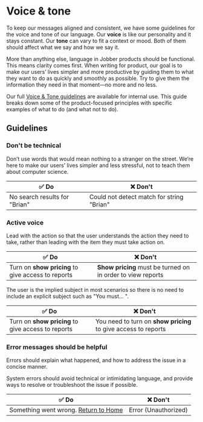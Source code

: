 
<Meta title="Content/Voice & tone" />

# Voice & tone

To keep our messages aligned and consistent, we have some guidelines for the
voice and tone of our language. Our **voice** is like our personality and it
stays constant. Our **tone** can vary to fit a context or mood. Both of them
should affect what we say and how we say it.

More than anything else, language in Jobber products should be functional. This
means clarity comes first. When writing for product, our goal is to make our
users’ lives simpler and more productive by guiding them to what they want to do
as quickly and smoothly as possible. Try to give them the information they need
in that moment—no more and no less.

Our full
[Voice & Tone guidelines](https://docs.google.com/document/d/136CPyjDordlEGLgo1UBPRNy-rw2MMvyh35eCdRK8fJM/edit?usp=sharing)
are available for internal use. This guide breaks down some of the
product-focused principles with specific examples of what to do (and what not to
do).

## Guidelines

### Don't be technical

Don’t use words that would mean nothing to a stranger on the street. We’re here
to make our users’ lives simpler and less stressful, not to teach them about
computer science.

| ✅ **Do**                     | ❌ **Don't**                              |
| ----------------------------- | ----------------------------------------- |
| No search results for "Brian" | Could not detect match for string "Brian" |

### Active voice

Lead with the action so that the user understands the action they need to take,
rather than leading with the item they must take action on.

| ✅ **Do**                                          | ❌ **Don't**                                                |
| -------------------------------------------------- | ----------------------------------------------------------- |
| Turn on **show pricing** to give access to reports | **Show pricing** must be turned on in order to view reports |

The user is the implied subject in most scenarios so there is no need to include
an explicit subject such as "You must... ".

| ✅ **Do**                                          | ❌ **Don't**                                                   |
| -------------------------------------------------- | -------------------------------------------------------------- |
| Turn on **show pricing** to give access to reports | You need to turn on **show pricing** to give access to reports |

### Error messages should be helpful

Errors should explain what happened, and how to address the issue in a concise manner.

System errors should avoid technical or intimidating language, and provide ways to resolve or troubleshoot the issue if possible.

| ✅ **Do**                                          | ❌ **Don't**                                                   |
| -------------------------------------------------- | -------------------------------------------------------------- |
| Something went wrong. [Return to Home](/)          | Error (Unauthorized)                                           |
